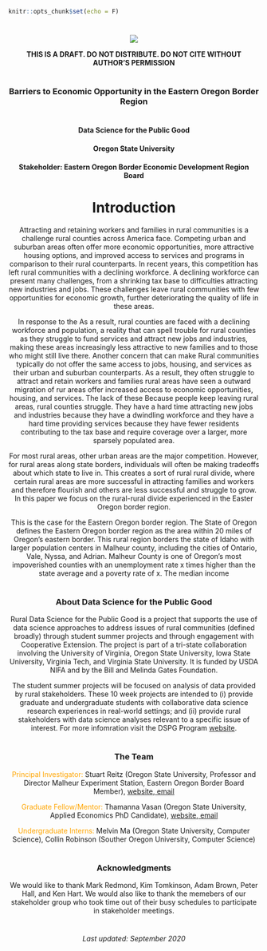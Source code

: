 

```{r setup, include=FALSE}
knitr::opts_chunk$set(echo = F)
```

#  
# 
#

# 
# 
#
# 
# 
#

<center>


<img src="https://raw.githubusercontent.com/EOBED-DSPG/EOBED-DSPG.github.io/master/Banner_Image_5000x833.jpg">

<center>
**THIS IS A DRAFT. DO NOT DISTRIBUTE. DO NOT CITE WITHOUT AUTHOR'S PERMISSION**
</center>

#
#


### Barriers to Economic Opportunity in the Eastern Oregon Border Region
#
#
<center>
#### Data Science for the Public Good 
#### Oregon State University
#### Stakeholder: Eastern Oregon Border Economic Development Region Board
#
#
#
#
#
<center>

#
#
#
#
#

# Introduction

Attracting and retaining workers and families in rural communities is a challenge rural counties across America face. Competing urban and suburban areas often offer more economic opportunities, more attractive housing options, and improved access to services and programs in comparison to their rural counterparts. In recent years, this competition has left rural communities with a declining workforce. A declining workforce can present many challenges, from a shrinking tax base to difficulties attracting new industries and jobs. These challenges leave rural communities with few opportunities for economic growth, further deteriorating the quality of life in these areas. 

In response to the As a result, rural counties are faced with a declining workforce and population, a reality that can spell trouble for rural counties as they struggle to fund services and attract new jobs and industries, making these areas increasingly less attractive to new families and to those who might still live there. Another concern that can make Rural communities typically do not offer the same access to jobs, housing, and services as their urban and suburban counterparts. As a result, they often struggle to attract and retain workers and families rural areas have seen a outward migration of rur areas offer increased access to economic opportunities, housing, and services. The lack of these Because people keep leaving rural areas, rural counties struggle. They have a hard time attracting new jobs and industries because they have a dwindling workforce and they have a hard time providing services because they have fewer residents contributing to the tax base and require coverage over a larger, more sparsely populated area. 

For most rural areas, other urban areas are the major competition. However, for rural areas along state borders, individuals will often be making tradeoffs about which state to live in. This creates a sort of rural rural divide, where certain rural areas are more successful in attracting families and workers and therefore flourish and others are less successful and struggle to grow. 
In this paper we focus on the rural-rural divide experienced in the Easter Oregon border region. 

This is the case for the Eastern Oregon border region. The State of Oregon defines the Eastern Oregon border region as the area within 20 miles of Oregon's eastern border. This rural region borders the state of Idaho with larger population centers in Malheur county, including the cities of Ontario, Vale, Nyssa, and Adrian. Malheur County is one of Oregon's most impoverished counties with an unemployment rate x times higher than the state average and a poverty rate of x. The median income 

#
#
<h3>About Data Science for the Public Good</h3>
Rural Data Science for the Public Good is a project that supports the use of data science approaches to address issues of rural communities (defined broadly) through student summer projects and through engagement with Cooperative Extension. The project is part of a tri-state collaboration involving the University of Virginia, Oregon State University, Iowa State University, Virginia Tech, and Virginia State University. It is funded by USDA NIFA and by the Bill and Melinda Gates Foundation.

The student summer projects will be focused on analysis of data provided by rural stakeholders. These 10 week projects are intended to (i) provide graduate and undergraduate students with collaborative data science research experiences in real-world settings; and (ii) provide rural stakeholders with data science analyses relevant to a specific issue of interest. For more infomration visit the DSPG Program <a href="https://biocomplexity.virginia.edu/social-decision-analytics/dspg-program">website</a>.

#
#
<h3>The Team</h3>
<font color="orange">Principal Investigator:</font> Stuart Reitz (Oregon State University, Professor and Director Malheur Experiment Station, Eastern Oregon Border Board Member), <a href="https://agsci.oregonstate.edu/users/stuart-reitz" target="_blank">website</a>,<a href="mailto:stuart.reitz@oregonstate.edu"> email</a>

<font color="orange">Graduate Fellow/Mentor:</font> Thamanna Vasan (Oregon State University, Applied Economics PhD Candidate), <A href="https://thamannavasan.netlify.app/" target="_blank">website</a>,<a href="mailto:vasant@oregonstate.edu"> email</a>

<font color="orange">Undergraduate Interns:</font> Melvin Ma (Oregon State University, Computer Science), Collin Robinson (Souther Oregon University, Computer Science)

#
#
<h3>Acknowledgments</h3>
We would like to thank Mark Redmond, Kim Tomkinson, Adam Brown, Peter Hall, and Ken Hart. We would also like to thank the memebers of our stakeholder group who took time out of their busy schedules to participate in stakeholder meetings. 


#
#

<center>
###### Last updated: September 2020
</center>

</center>
